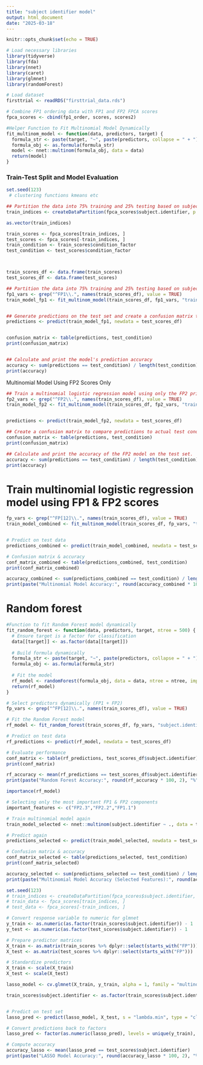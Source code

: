 ---
title: "subject identifier model"
output: html_document
date: "2025-03-18"
---

```{r setup, include=FALSE}
knitr::opts_chunk$set(echo = TRUE)
```

```{r}
# Load necessary libraries
library(tidyverse)
library(fda)
library(nnet)
library(caret)
library(glmnet)
library(randomForest)

# Load dataset
firsttrial <- readRDS("firsttrial_data.rds")
```


```{r}
# Combine FP1 ordering data with FP1 and FP2 FPCA scores
fpca_scores <- cbind(fp1_order, scores, scores2)
```


```{r}
#Helper Function to Fit Multinomial Model Dynamically 
fit_multinom_model <- function(data, predictors, target) {
  formula_str <- paste(target, "~", paste(predictors, collapse = " + "))
  formula_obj <- as.formula(formula_str)
  model <- nnet::multinom(formula_obj, data = data)
  return(model)
}

```


### Train-Test Split and Model Evaluation

```{r}
set.seed(123)  
 # clustering functions kmeans etc

## Partition the data into 75% training and 25% testing based on subject.identifier
train_indices <- createDataPartition(fpca_scores$subject.identifier, p =0.75, list=F) 

as.vector(train_indices)

train_scores <- fpca_scores[train_indices, ]
test_scores <- fpca_scores[-train_indices, ]
train_condition <- train_scores$condition_factor
test_condition <- test_scores$condition_factor



train_scores_df <- data.frame(train_scores)
test_scores_df <- data.frame(test_scores)
```


```{r}
## Partition the data into 75% training and 25% testing based on subject.identifier
fp1_vars <- grep("^FP1\\.", names(train_scores_df), value = TRUE)
train_model_fp1 <- fit_multinom_model(train_scores_df, fp1_vars, "train_condition")


## Generate predictions on the test set and create a confusion matrix to evaluate performance
predictions <- predict(train_model_fp1, newdata = test_scores_df)


confusion_matrix <- table(predictions, test_condition)
print(confusion_matrix)


## Calculate and print the model's prediction accuracy
accuracy <- sum(predictions == test_condition) / length(test_condition)
print(accuracy)


```

Multinomial Model Using FP2 Scores Only

```{r}

## Train a multinomial logistic regression model using only the FP2 principal component scores.
fp2_vars <- grep("^FP2\\.", names(train_scores_df), value = TRUE)
train_model_fp2 <- fit_multinom_model(train_scores_df, fp2_vars, "train_condition")


predictions <- predict(train_model_fp2, newdata = test_scores_df)

## Create a confusion matrix to compare predictions to actual test conditions.
confusion_matrix <- table(predictions, test_condition)
print(confusion_matrix)

## Calculate and print the accuracy of the FP2 model on the test set.
accuracy <- sum(predictions == test_condition) / length(test_condition)
print(accuracy)
```



# Train multinomial logistic regression model using FP1 & FP2 scores
```{r}
fp_vars <- grep("^FP[12]\\.", names(train_scores_df), value = TRUE)
train_model_combined <- fit_multinom_model(train_scores_df, fp_vars, "train_condition")


# Predict on test data
predictions_combined <- predict(train_model_combined, newdata = test_scores_df)

# Confusion matrix & accuracy
conf_matrix_combined <- table(predictions_combined, test_condition)
print(conf_matrix_combined)

accuracy_combined <- sum(predictions_combined == test_condition) / length(test_condition)
print(paste("Multinomial Model Accuracy:", round(accuracy_combined * 100, 2), "%"))
```

# Random forest

```{r}
#Function to fit Random Forest model dynamically
fit_random_forest <- function(data, predictors, target, ntree = 500) {
  # Ensure target is a factor for classification
  data[[target]] <- as.factor(data[[target]])
  
  # Build formula dynamically
  formula_str <- paste(target, "~", paste(predictors, collapse = " + "))
  formula_obj <- as.formula(formula_str)
  
  # Fit the model
  rf_model <- randomForest(formula_obj, data = data, ntree = ntree, importance = TRUE)
  return(rf_model)
}

# Select predictors dynamically (FP1 + FP2) 
fp_vars <- grep("^FP[12]\\.", names(train_scores_df), value = TRUE)

# Fit the Random Forest model 
rf_model <- fit_random_forest(train_scores_df, fp_vars, "subject.identifier")

# Predict on test data 
rf_predictions <- predict(rf_model, newdata = test_scores_df)

# Evaluate performance 
conf_matrix <- table(rf_predictions, test_scores_df$subject.identifier)
print(conf_matrix)

rf_accuracy <- mean(rf_predictions == test_scores_df$subject.identifier)
print(paste("Random Forest Accuracy:", round(rf_accuracy * 100, 2), "%"))

importance(rf_model)

```

```{r}
# Selecting only the most important FP1 & FP2 components
important_features <- c("FP2.3","FP2.2","FP1.1")

# Train multinomial model again
train_model_selected <- nnet::multinom(subject.identifier ~ ., data = train_scores_df[, c("subject.identifier", important_features)], maxit = 1000)

# Predict again
predictions_selected <- predict(train_model_selected, newdata = test_scores_df[, important_features])

# Confusion matrix & accuracy
conf_matrix_selected <- table(predictions_selected, test_condition)
print(conf_matrix_selected)

accuracy_selected <- sum(predictions_selected == test_condition) / length(test_condition)
print(paste("Multinomial Model Accuracy (Selected Features):", round(accuracy_selected * 100, 2), "%"))

```


```{r}
set.seed(123)
# train_indices <- createDataPartition(fpca_scores$subject.identifier, p = 0.75, list = FALSE)
# train_data <- fpca_scores[train_indices, ]
# test_data <- fpca_scores[-train_indices, ]

# Convert response variable to numeric for glmnet
y_train <- as.numeric(as.factor(train_scores$subject.identifier)) - 1
y_test <- as.numeric(as.factor(test_scores$subject.identifier)) - 1

# Prepare predictor matrices
X_train <- as.matrix(train_scores %>% dplyr::select(starts_with("FP")))
X_test <- as.matrix(test_scores %>% dplyr::select(starts_with("FP")))

# Standardize predictors
X_train <- scale(X_train)
X_test <- scale(X_test)

lasso_model <- cv.glmnet(X_train, y_train, alpha = 1, family = "multinomial")

train_scores$subject.identifier <- as.factor(train_scores$subject.identifier)


# Predict on test set
lasso_pred <- predict(lasso_model, X_test, s = "lambda.min", type = "class")

# Convert predictions back to factors
lasso_pred <- factor(as.numeric(lasso_pred), levels = unique(y_train), labels = levels(train_scores$subject.identifier))

# Compute accuracy
accuracy_lasso <- mean(lasso_pred == test_scores$subject.identifier)
print(paste("LASSO Model Accuracy:", round(accuracy_lasso * 100, 2), "%"))
```

